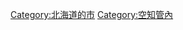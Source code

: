 {{Commonscat|Iwamizawa, Hokkaido}}
{{Catmore}}

{{DEFAULTSORT:Iwamizawa-shi}}
[[Category:北海道的市|Category:北海道的市]]
[[Category:空知管內|Category:空知管內]]